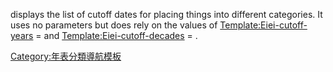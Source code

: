 <noinclude>
{{Eiei}}

'''{{PAGENAME}}''' displays the list of cutoff dates for placing things into different categories. It uses no parameters but does rely on the values of [[Template:Eiei-cutoff-years]] = {{Eiei-cutoff-years}} and [[Template:Eiei-cutoff-decades]] = {{Eiei-cutoff-decades}}.
</noinclude><!--:{{quote|條目最小單位的分類，依[[年|每年]]劃分是在[[{{Eiei-cutoff-years}}年]]之後，依[[年代]]劃分是從[[{{Eiei-cutoff-decades}}年代|{{Eiei-cutoff-decades}}年]]至[[{{#expr: {{Eiei-cutoff-years}}-1 }}年]]，依[[世紀]]劃分是在[[{{Eiei-cutoff-decades}}年代|{{Eiei-cutoff-decades}}年]]之前。最後，年份不明的條目應移至[[:Category:創建年份不明的教育機構]]的分類中。}}--><noinclude>

[[Category:年表分類導航模板]]

</noinclude>